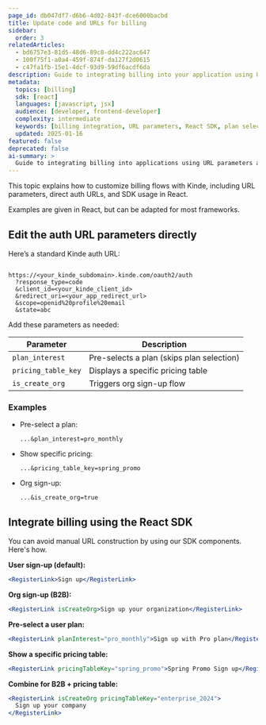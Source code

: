 ```yaml
---
page_id: db047df7-d6b6-4d02-843f-dce6000bacbd
title: Update code and URLs for billing
sidebar:
  order: 3
relatedArticles:
  - bd6757e3-81d5-48d6-89c8-dd4c222ac647
  - 100f75f1-a0a4-459f-874f-da127f2d0615
  - c47fa1fb-15e1-4dcf-93d9-59df6acdf6da
description: Guide to integrating billing into your application using URL parameters, React SDK components, and authentication flows.
metadata:
  topics: [billing]
  sdk: [react]
  languages: [javascript, jsx]
  audience: [developer, frontend-developer]
  complexity: intermediate
  keywords: [billing integration, URL parameters, React SDK, plan selection, pricing table, org signup, B2B]
  updated: 2025-01-16
featured: false
deprecated: false
ai-summary: >
  Guide to integrating billing into applications using URL parameters and React SDK components.
---
```


This topic explains how to customize billing flows with Kinde, including URL parameters, direct auth URLs, and SDK usage in React.

Examples are given in React, but can be adapted for most frameworks.

## Edit the auth URL parameters directly

Here’s a standard Kinde auth URL:

```

https://<your_kinde_subdomain>.kinde.com/oauth2/auth
  ?response_type=code
  &client_id=<your_kinde_client_id>
  &redirect_uri=<your_app_redirect_url>
  &scope=openid%20profile%20email
  &state=abc

```

Add these parameters as needed:

| Parameter | Description |
| --- | --- |
| `plan_interest` | Pre-selects a plan (skips plan selection) |
| `pricing_table_key` | Displays a specific pricing table |
| `is_create_org` | Triggers org sign-up flow |

### Examples

- Pre-select a plan:
    
    ```
    ...&plan_interest=pro_monthly
    ```
    
- Show specific pricing:
    
    ```
    ...&pricing_table_key=spring_promo
    ```
    
- Org sign-up:

    ```
    ...&is_create_org=true
    ```

## Integrate billing using the React SDK

You can avoid manual URL construction by using our SDK components. Here's how.

**User sign-up (default):**

```jsx
<RegisterLink>Sign up</RegisterLink>
```

**Org sign-up (B2B):**

```jsx
<RegisterLink isCreateOrg>Sign up your organization</RegisterLink>
```

**Pre-select a user plan:**

```jsx
<RegisterLink planInterest="pro_monthly">Sign up with Pro plan</RegisterLink>
```

**Show a specific pricing table:**

```jsx
<RegisterLink pricingTableKey="spring_promo">Spring Promo Sign up</RegisterLink>
```

**Combine for B2B + pricing table:**

```jsx
<RegisterLink isCreateOrg pricingTableKey="enterprise_2024">
  Sign up your company
</RegisterLink>
```
